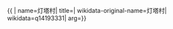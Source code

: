 {{ {{{1|PRC admin/showdata}}}|
name=灯塔村|
title=|
wikidata-original-name=灯塔村|
wikidata=q14193331|
arg={{{arg|}}}}}